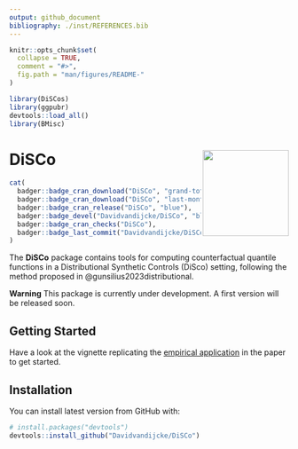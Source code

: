 ```yaml
---
output: github_document
bibliography: ./inst/REFERENCES.bib
---
```


<!-- README.md is generated from README.Rmd. Please edit that file -->

```r
knitr::opts_chunk$set(
  collapse = TRUE,
  comment = "#>",
  fig.path = "man/figures/README-"
)
```

```r
library(DiSCos)
library(ggpubr)
devtools::load_all()
library(BMisc)
```
# DiSCo <img src="man/figures/logo.png" align="right" alt="" width="155" />

```r
cat(
  badger::badge_cran_download("DiSCo", "grand-total", "blue"),
  badger::badge_cran_download("DiSCo", "last-month", "blue"),
  badger::badge_cran_release("DiSCo", "blue"),
  badger::badge_devel("Davidvandijcke/DiSCo", "blue"),
  badger::badge_cran_checks("DiSCo"),
  badger::badge_last_commit("Davidvandijcke/DiSCo")
)
```

<!-- README.mdƒ is generated from README.Rmd. Please edit that file -->

The **DiSCo** package contains tools for computing counterfactual quantile functions in a Distributional Synthetic Controls (DiSco) setting, following the method proposed in @gunsilius2023distributional. 

**Warning** This package is currently under development. A first version will be released soon.

## Getting Started

Have a look at the vignette replicating the [empirical application](https://www.davidvandijcke.com/DiSCo/articles/Dube2019.html) in the paper to get started.

## Installation

You can install latest version from GitHub with:

```r
# install.packages("devtools")
devtools::install_github("Davidvandijcke/DiSCo")
```


